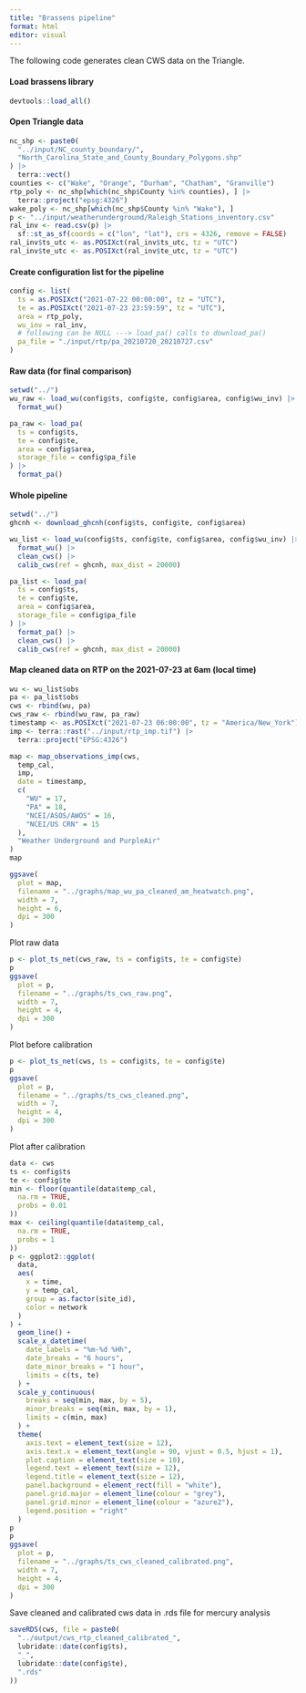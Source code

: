 ```yaml
---
title: "Brassens pipeline"
format: html
editor: visual
---
```


The following code generates clean CWS data on the Triangle.

#### Load brassens library

```r
devtools::load_all()
```

#### Open Triangle data

```r
nc_shp <- paste0(
  "../input/NC_county_boundary/",
  "North_Carolina_State_and_County_Boundary_Polygons.shp"
) |>
  terra::vect()
counties <- c("Wake", "Orange", "Durham", "Chatham", "Granville")
rtp_poly <- nc_shp[which(nc_shp$County %in% counties), ] |>
  terra::project("epsg:4326")
wake_poly <- nc_shp[which(nc_shp$County %in% "Wake"), ]
p <- "../input/weatherunderground/Raleigh_Stations_inventory.csv"
ral_inv <- read.csv(p) |>
  sf::st_as_sf(coords = c("lon", "lat"), crs = 4326, remove = FALSE)
ral_inv$ts_utc <- as.POSIXct(ral_inv$ts_utc, tz = "UTC")
ral_inv$te_utc <- as.POSIXct(ral_inv$te_utc, tz = "UTC")
```

#### Create configuration list for the pipeline

```r
config <- list(
  ts = as.POSIXct("2021-07-22 00:00:00", tz = "UTC"),
  te = as.POSIXct("2021-07-23 23:59:59", tz = "UTC"),
  area = rtp_poly,
  wu_inv = ral_inv,
  # following can be NULL ---> load_pa() calls to download_pa()
  pa_file = "./input/rtp/pa_20210720_20210727.csv"
)
```

#### Raw data (for final comparison)

```r
setwd("../")
wu_raw <- load_wu(config$ts, config$te, config$area, config$wu_inv) |>
  format_wu()

pa_raw <- load_pa(
  ts = config$ts,
  te = config$te,
  area = config$area,
  storage_file = config$pa_file
) |>
  format_pa()
```

#### Whole pipeline

```r
setwd("../")
ghcnh <- download_ghcnh(config$ts, config$te, config$area)

wu_list <- load_wu(config$ts, config$te, config$area, config$wu_inv) |>
  format_wu() |>
  clean_cws() |>
  calib_cws(ref = ghcnh, max_dist = 20000)

pa_list <- load_pa(
  ts = config$ts,
  te = config$te,
  area = config$area,
  storage_file = config$pa_file
) |>
  format_pa() |>
  clean_cws() |>
  calib_cws(ref = ghcnh, max_dist = 20000)
```

#### Map cleaned data on RTP on the 2021-07-23 at 6am (local time)

```r
wu <- wu_list$obs
pa <- pa_list$obs
cws <- rbind(wu, pa)
cws_raw <- rbind(wu_raw, pa_raw)
timestamp <- as.POSIXct("2021-07-23 06:00:00", tz = "America/New_York")
imp <- terra::rast("../input/rtp_imp.tif") |>
  terra::project("EPSG:4326")
```

```r
map <- map_observations_imp(cws,
  temp_cal,
  imp,
  date = timestamp,
  c(
    "WU" = 17,
    "PA" = 18,
    "NCEI/ASOS/AWOS" = 16,
    "NCEI/US CRN" = 15
  ),
  "Weather Underground and PurpleAir"
)
map
```

```r
ggsave(
  plot = map,
  filename = "../graphs/map_wu_pa_cleaned_am_heatwatch.png",
  width = 7,
  height = 6,
  dpi = 300
)
```

Plot raw data

```r
p <- plot_ts_net(cws_raw, ts = config$ts, te = config$te)
p
ggsave(
  plot = p,
  filename = "../graphs/ts_cws_raw.png",
  width = 7,
  height = 4,
  dpi = 300
)
```

Plot before calibration

```r
p <- plot_ts_net(cws, ts = config$ts, te = config$te)
p
ggsave(
  plot = p,
  filename = "../graphs/ts_cws_cleaned.png",
  width = 7,
  height = 4,
  dpi = 300
)
```

Plot after calibration

```r
data <- cws
ts <- config$ts
te <- config$te
min <- floor(quantile(data$temp_cal,
  na.rm = TRUE,
  probs = 0.01
))
max <- ceiling(quantile(data$temp_cal,
  na.rm = TRUE,
  probs = 1
))
p <- ggplot2::ggplot(
  data,
  aes(
    x = time,
    y = temp_cal,
    group = as.factor(site_id),
    color = network
  )
) +
  geom_line() +
  scale_x_datetime(
    date_labels = "%m-%d %Hh",
    date_breaks = "6 hours",
    date_minor_breaks = "1 hour",
    limits = c(ts, te)
  ) +
  scale_y_continuous(
    breaks = seq(min, max, by = 5),
    minor_breaks = seq(min, max, by = 1),
    limits = c(min, max)
  ) +
  theme(
    axis.text = element_text(size = 12),
    axis.text.x = element_text(angle = 90, vjust = 0.5, hjust = 1),
    plot.caption = element_text(size = 10),
    legend.text = element_text(size = 12),
    legend.title = element_text(size = 12),
    panel.background = element_rect(fill = "white"),
    panel.grid.major = element_line(colour = "grey"),
    panel.grid.minor = element_line(colour = "azure2"),
    legend.position = "right"
  )
p
p
ggsave(
  plot = p,
  filename = "../graphs/ts_cws_cleaned_calibrated.png",
  width = 7,
  height = 4,
  dpi = 300
)
```

Save cleaned and calibrated cws data in .rds file for mercury analysis

```r
saveRDS(cws, file = paste0(
  "../output/cws_rtp_cleaned_calibrated_",
  lubridate::date(config$ts),
  "_",
  lubridate::date(config$te),
  ".rds"
))
```
